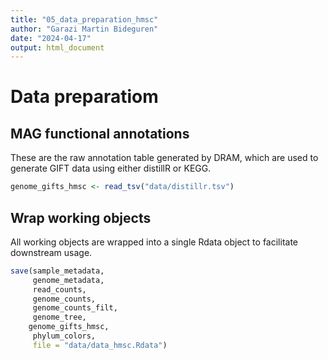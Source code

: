 ```yaml
---
title: "05_data_preparation_hmsc"
author: "Garazi Martin Bideguren"
date: "2024-04-17"
output: html_document
---
```


# Data preparatiom

## MAG functional annotations

These are the raw annotation table generated by DRAM, which are used to generate GIFT data using either distillR or KEGG.

```r
genome_gifts_hmsc <- read_tsv("data/distillr.tsv") 
```

## Wrap working objects

All working objects are wrapped into a single Rdata object to facilitate downstream usage.

```r
save(sample_metadata, 
     genome_metadata, 
     read_counts, 
     genome_counts, 
     genome_counts_filt, 
     genome_tree,
    genome_gifts_hmsc, 
     phylum_colors,
     file = "data/data_hmsc.Rdata")
```